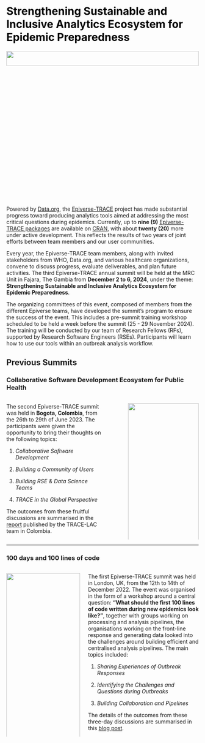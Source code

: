 # [Strengthening Sustainable and Inclusive Analytics Ecosystem for Epidemic Preparedness]{style="color:black;"} {.unnumbered .unlisted}

![](./images/banjul.webp){fig-align="center" width="100%" height="10%"}

Powered by [Data.org](https://data.org/), the [Epiverse-TRACE](https://data.org/initiatives/epiverse/) project has made substantial progress toward producing analytics tools aimed at addressing the most critical questions during epidemics. Currently, up to **nine (9)** [Epiverse-TRACE packages](https://epiverse-trace.github.io/etstats/articles/cran-statistics.html) are available on [CRAN](https://cran.r-project.org/), with about **twenty (20)** more under active development. This reflects the results of two years of joint efforts between team members and our user communities.

Every year, the Epiverse-TRACE team members, along with invited stakeholders from WHO, Data.org, and various healthcare organizations, convene to discuss progress, evaluate deliverables, and plan future activities. The third Epiverse-TRACE annual summit will be held at the MRC Unit in Fajara, The Gambia from **December 2 to 6, 2024**, under the theme: **Strengthening Sustainable and Inclusive Analytics Ecosystem for Epidemic Preparedness**.

The organizing committees of this event, composed of members from the different Epiverse teams, have developed the summit's program to ensure the success of the event. This includes a pre-summit training workshop scheduled to be held a week before the summit (25 - 29 November 2024). The training will be conducted by our team of Research Fellows (RFs), supported by Research Software Engineers (RSEs). Participants will learn how to use our tools within an outbreak analysis workflow.

## Previous Summits {.unnumbered .unlisted}

### Collaborative Software Development Ecosystem for Public Health

:::::: columns
::: {.column width="55%"}
The second Epiverse-TRACE summit was held in **Bogota, Colombia**, from the 26th to 29th of June 2023. The participants were given the opportunity to bring their thoughts on the following topics:

1.  *Collaborative Software Development*

2.  *Building a Community of Users*

3.  *Building RSE & Data Science Teams*

4.  *TRACE in the Global Perspective*

The outcomes from these fruitful discussions are summarised in the [report](https://zenodo.org/records/10932686) published by the TRACE-LAC team in Colombia.
:::

::: {.column width="5%"}
:::

::: {.column width="40%"}
![](./images/team_engage.JPG){fig-align="center" width="100%" height="100%"}
:::
::::::

------------------------------------------------------------------------

### 100 days and 100 lines of code

::::: columns
::: {.column width="40%"}
![](./images/lshtm_logo2.png){fig-align="center" width="100%"}
:::

::: {.column width="60%"}
The first Epiverse-TRACE summit was held in London, UK, from the 12th to 14th of December 2022. The event was organised in the form of a workshop around a central question: **“What should the first 100 lines of code written during new epidemics look like?”**, together with groups working on processing and analysis pipelines, the organisations working on the front-line response and generating data looked into the challenges around building efficient and centralised analysis pipelines. The main topics included:

1.  *Sharing Experiences of Outbreak Responses*

2.  *Identifying the Challenges and Questions during Outbreaks*

3.  *Building Collaboration and Pipelines*

The details of the outcomes from these three-day discussions are summarised in this [blog post](https://epiverse-trace.github.io/posts/100days-workshop/index.html).
:::
:::::